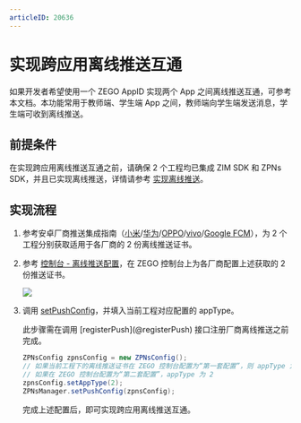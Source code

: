 ```yaml
---
articleID: 20636
---
```

# 实现跨应用离线推送互通

如果开发者希望使用一个 ZEGO AppID 实现两个 App 之间离线推送互通，可参考本文档。本功能常用于教师端、学生端 App 之间，教师端向学生端发送消息，学生端可收到离线推送。

## 前提条件

在实现跨应用离线推送互通之前，请确保 2 个工程均已集成 ZIM SDK 和 ZPNs SDK，并且已实现离线推送，详情请参考 [实现离线推送](./Implement%20offline%20push%20notification.mdx)。


## 实现流程

1. 参考安卓厂商推送集成指南（[小米](./Integrate%20Xiaomi.mdx)/[华为](./Integrate%20Huawei.mdx)/[OPPO](./Integrate%20OPPO.mdx)/[vivo](./Integrate%20vivo.mdx)/[Google FCM](./Integrate%20FCM.mdx)），为 2 个工程分别获取适用于各厂商的 2 份离线推送证书。
2. 参考 [控制台 - 离线推送配置](https://doc-zh.zego.im/article/16233)，在 ZEGO 控制台上为各厂商配置上述获取的 2 份推送证书。

    <Frame width="512" height="auto" caption=""><img src="https://storage.zego.im/sdk-doc/Pics/ZIM/Offline_Push_certificates.jpeg" /></Frame>

3. 调用 [setPushConfig](@setPushConfig)，并填入当前工程对应配置的 appType。

    <Warning title="注意">
    此步骤需在调用 [registerPush](@registerPush) 接口注册厂商离线推送之前完成。
    </Warning>

    ```java
    ZPNsConfig zpnsConfig = new ZPNsConfig();
    // 如果当前工程下的离线推送证书在 ZEGO 控制台配置为“第一套配置”，则 appType 为 1。
    // 如果在 ZEGO 控制台配置为“第二套配置”，appType 为 2
    zpnsConfig.setAppType(2);
    ZPNsManager.setPushConfig(zpnsConfig);
    ```

    完成上述配置后，即可实现跨应用离线推送互通。
